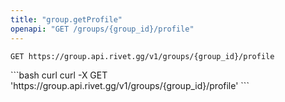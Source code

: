 ```yaml
---
title: "group.getProfile"
openapi: "GET /groups/{group_id}/profile"
---
```


```
GET https://group.api.rivet.gg/v1/groups/{group_id}/profile
```


<RequestExample>
```bash curl
curl -X GET 'https://group.api.rivet.gg/v1/groups/{group_id}/profile'
```
</RequestExample>
